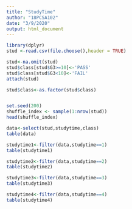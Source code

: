 ---
title: "StudyTime"
author: "18PCSA102"
date: "3/9/2020"
output: html_document
---

```{r}

library(dplyr)
stud <-read.csv(file.choose(),header = TRUE)

stud<-na.omit(stud)
stud$class[stud$G3>=10]<-'PASS'
stud$class[stud$G3<10]<-'FAIL'
attach(stud)

stud$class<-as.factor(stud$class)


set.seed(200)
shuffle_index <- sample(1:nrow(stud))
head(shuffle_index)

data<-select(stud,studytime,class)
table(data)

studytime1<-filter(data,studytime==1)
table(studytime1)

studytime2<-filter(data,studytime==2)
table(studytime2)

studytime3<-filter(data,studytime==3)
table(studytime3)

studytime4<-filter(data,studytime==4)
table(studytime4)


```

